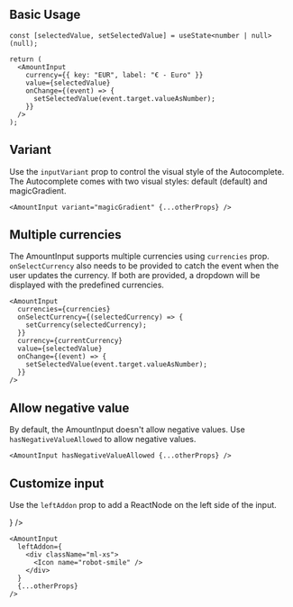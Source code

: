 
## Basic Usage

<Preview>
  <Demo />
</Preview>

```tsx
const [selectedValue, setSelectedValue] = useState<number | null>(null);

return (
  <AmountInput
    currency={{ key: "EUR", label: "€ - Euro" }}
    value={selectedValue}
    onChange={(event) => {
      setSelectedValue(event.target.valueAsNumber);
    }}
  />
);
```

## Variant

Use the `inputVariant` prop to control the visual style of the Autocomplete.
The Autocomplete comes with two visual styles: default (default) and magicGradient.

<Preview>
  <Demo variant="magicGradient" />
</Preview>

```tsx
<AmountInput variant="magicGradient" {...otherProps} />
```

## Multiple currencies

The AmountInput supports multiple currencies using `currencies` prop.
`onSelectCurrency` also needs to be provided to catch the event when the user updates the currency.
If both are provided, a dropdown will be displayed with the predefined currencies.

<Preview>
  <DemoWithMultipleCurrencies />
</Preview>

```tsx
<AmountInput
  currencies={currencies}
  onSelectCurrency={(selectedCurrency) => {
    setCurrency(selectedCurrency);
  }}
  currency={currentCurrency}
  value={selectedValue}
  onChange={(event) => {
    setSelectedValue(event.target.valueAsNumber);
  }}
/>
```

## Allow negative value

By default, the AmountInput doesn't allow negative values. Use `hasNegativeValueAllowed` to allow negative values.

<Preview>
  <Demo hasNegativeValueAllowed defaultValue={-1234} />
</Preview>

```tsx
<AmountInput hasNegativeValueAllowed {...otherProps} />
```

## Customize input

Use the `leftAddon` prop to add a ReactNode on the left side of the input.

<Preview>
  <Demo
    leftAddon={
      <div className="ml-xs">
        <Icon name="robot-smile" />
      </div>
    }
  />
</Preview>

```tsx
<AmountInput
  leftAddon={
    <div className="ml-xs">
      <Icon name="robot-smile" />
    </div>
  }
  {...otherProps}
/>
```
